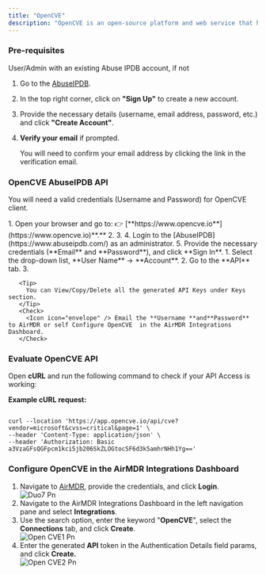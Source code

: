 ```yaml
---
title: "OpenCVE"
description: "OpenCVE is an open-source platform and web service that helps users track and monitor CVEs (Common Vulnerabilities and Exposures) in real time."
---
```


### Pre-requisites

<Check>
  User/Admin with an existing Abuse IPDB account, if not

  1. Go to the [AbuseIPDB](https://www.abuseipdb.com/).
  2. In the top right corner, click on **"Sign Up"** to create a new account.
  3. Provide the necessary details (username, email address, password, etc.) and click **"Create Account"**.
  4. **Verify your email** if prompted.

     <Note>
       You will need to confirm your email address by clicking the link in the verification email.
     </Note>
</Check>

### OpenCVE  AbuseIPDB API

You will need a valid credentials (Username and Password) for OpenCVE client.

<Steps>
  <Step title="Register to OpenCVE Platform">
    1. Open your browser and go to: 👉 [**https://www.opencve.io**](https://www.opencve.io)**.**
    2. 
    3. 
    4. Login to the [AbuseIPDB](https://www.abuseipdb.com/) as an administrator.
    5. Provide the necessary credentials (**Email** and **Password**), and click **Sign In**.
  </Step>
  <Step title="Generate AbuseIPDB API Key" stepNumber="2">
    1. Select the drop-down list, **User Name** → **Account**.
    2. Go to the **API** tab.
    3. 

       <Tip>
         You can View/Copy/Delete all the generated API Keys under Keys section.
       </Tip>
       <Check>
         <Icon icon="envelope" /> Email the **Username **and**Password**  to AirMDR or self Configure OpenCVE  in the AirMDR Integrations Dashboard.
       </Check>
  </Step>
</Steps>

### Evaluate OpenCVE API

Open **cURL** and run the following command to check if your API Access is working:

**Example cURL request:**

```

curl --location 'https://app.opencve.io/api/cve?vendor=microsoft&cvss=critical&page=1' \
--header 'Content-Type: application/json' \
--header 'Authorization: Basic a3VzaGFsQGFpcm1kci5jb206SkZLOGtocSF6d3k5amhrNHh1Yg=='
```

### Configure OpenCVE in the AirMDR Integrations Dashboard

1. Navigate to [AirMDR](https://app.airmdr.com/auth/login), provide the credentials, and click **Login**.\
   ![Duo7 Pn](/images/Duo7.png)
2. Navigate to the AirMDR Integrations Dashboard in the left navigation pane and select **Integrations**.
3. Use the search option, enter the keyword "**OpenCVE**", select the **Connections** tab, and click **Create**.\
   ![Open CVE1 Pn](/images/OpenCVE1.png)
4. Enter the generated **API** token in the Authentication Details field params, and click **Create.**\
   ![Open CVE2 Pn](/images/OpenCVE2.png)